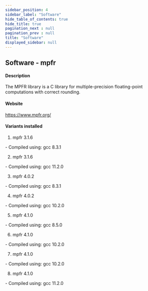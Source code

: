 ```yaml
---
sidebar_position: 4
sidebar_label: "Software"
hide_table_of_contents: true
hide_title: true
pagination_next : null
pagination_prev : null
title: "Software"
displayed_sidebar: null
---
```


## Software - mpfr


#### Description
The MPFR library is a C library for multiple-precision floating-point computations with correct rounding.

#### Website
https://www.mpfr.org/

#### Variants installed
1. mpfr 3.1.6
<div class="ul-circle">
    - Compiled using: gcc 8.3.1
</div>

2. mpfr 3.1.6
<div class="ul-circle">
    - Compiled using: gcc 11.2.0
</div>

3. mpfr 4.0.2
<div class="ul-circle">
    - Compiled using: gcc 8.3.1
</div>

4. mpfr 4.0.2
<div class="ul-circle">
    - Compiled using: gcc 10.2.0
</div>

5. mpfr 4.1.0
<div class="ul-circle">
    - Compiled using: gcc 8.5.0
</div>

6. mpfr 4.1.0
<div class="ul-circle">
    - Compiled using: gcc 10.2.0
</div>

7. mpfr 4.1.0
<div class="ul-circle">
    - Compiled using: gcc 10.2.0
</div>

8. mpfr 4.1.0
<div class="ul-circle">
    - Compiled using: gcc 11.2.0
</div>

